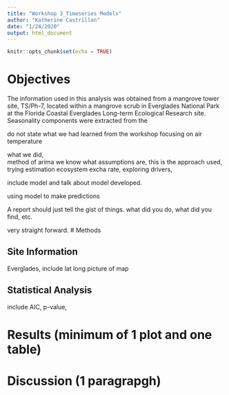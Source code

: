 ```yaml
---
title: "Workshop 3_Timeseries Models"
author: "Katherine Castrillon"
date: "1/24/2020"
output: html_document
---
```

```r
knitr::opts_chunk$set(echo = TRUE)
```
# Objectives

The information used in this analysis was obtained from a mangrove tower site, TS/Ph-7, located within a mangrove scrub in Everglades National Park at the Florida Coastal Everglades Long-term Ecological Research site.
Seasonality components were extracted from the 

do not state what we had learned from the workshop
focusing on air temperature

what we did,  
method of arima
we know what assumptions are, this is the approach used, trying estimation ecosystem excha rate, exploring drivers,

include model and talk about model developed.

using model to make predictions

A report should just tell the gist of things. what did you do, what did you find, etc. 

very straight forward. 
# Methods


## Site Information 
Everglades, include lat long picture of map

## Statistical Analysis

include AIC, p-value, 

# Results (minimum of 1 plot and one table)


# Discussion (1 paragrapgh)